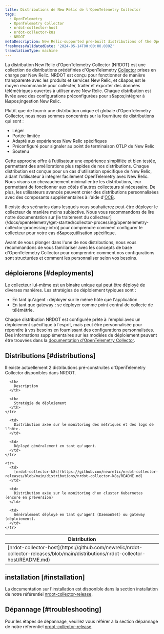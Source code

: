```yaml
---
title: Distributions de New Relic de l'OpenTelemetry Collector
tags:
  - OpenTelemetry
  - OpenTelemetry Collector
  - nrdot-collector-host
  - nrdot-collector-k8s
  - NRDOT
metaDescription: New Relic-supported pre-built distributions of the OpenTelemetry Collector
freshnessValidatedDate: '2024-05-14T00:00:00.000Z'
translationType: machine
---
```


La distribution New Relic d'OpenTelemetry Collector (NRDOT) est une collection de distributions prédéfinies d'OpenTelemetry [Collector](https://opentelemetry.io/docs/collector/) prises en charge par New Relic. NRDOT est conçu pour fonctionner de manière transparente avec les produits et services New Relic, et c&amp;apos;est le moyen recommandé pour collecter, traiter et exporter des données télémétriques ouvertes à utiliser avec New Relic. Chaque distribution est livrée avec des configurations préconfigurées pour s&amp;apos;intégrer à l&amp;apos;ingestion New Relic.

Plutôt que de fournir une distribution unique et globale d'OpenTelemetry Collector, nous nous sommes concentrés sur la fourniture de distributions qui sont :

* Léger
* Portée limitée
* Adapté aux expériences New Relic spécifiques
* Préconfiguré pour signaler au point de terminaison OTLP de New Relic
* Soutenu

Cette approche offre à l’utilisateur une expérience simplifiée et bien testée, permettant des améliorations plus rapides de nos distributions. Chaque distribution est conçue pour un cas d'utilisation spécifique de New Relic, aidant l'utilisateur à intégrer facilement OpenTelemetry avec New Relic. Nous visons un chevauchement minimal entre les distributions, leur permettant de fonctionner aux côtés d'autres collecteurs si nécessaire. De plus, les utilisateurs avancés peuvent créer des distributions personnalisées avec des composants supplémentaires à l'aide d'[OCB](https://opentelemetry.io/docs/collector/custom-collector/).

<Callout variant="tip">
  Il existe des scénarios dans lesquels vous souhaiterez peut-être déployer le collecteur de manière moins subjective. Nous vous recommandons de lire notre documentation sur [le traitement du collecteur](/docs/opentelemetry/get-started/collector-processing/opentelemetry-collector-processing-intro) pour comprendre comment configurer le collecteur pour votre cas d&amp;apos;utilisation spécifique.
</Callout>

Avant de vous plonger dans l'une de nos distributions, nous vous recommandons de vous familiariser avec les concepts de base d'OpenTelemetry Collector pour comprendre comment nos configurations sont structurées et comment les personnaliser selon vos besoins.

## déploierons [#deployments]

Le collecteur lui-même est un binaire unique qui peut être déployé de diverses manières. Les stratégies de déploiement typiques sont :

* En tant qu'agent : déployer sur le même hôte que l'application.
* En tant que gateway : se déployer comme point central de collecte de télémétrie.

Chaque distribution NRDOT est configurée prête à l'emploi avec un déploiement spécifique à l'esprit, mais peut être personnalisée pour répondre à vos besoins en fournissant des configurations personnalisées. Des informations supplémentaires sur les modèles de déploiement peuvent être trouvées dans la [documentation d'OpenTelemetry Collector](https://opentelemetry.io/docs/collector/deployment/).

## Distributions [#distributions]

Il existe actuellement 2 distributions pré-construites d'OpenTelemetry Collector disponibles dans NRDOT.

<table>
  <thead>
    <tr>
      <th style={{ width: "250px" }}>
        Distribution
      </th>

      <th>
        Description
      </th>

      <th>
        Stratégie de déploiement
      </th>
    </tr>
  </thead>

  <tbody>
    <tr>
      <td>
        [nrdot-collector-host](https://github.com/newrelic/nrdot-collector-releases/blob/main/distributions/nrdot-collector-host/README.md)
      </td>

      <td>
        Distribution axée sur le monitoring des métriques et des logs de l'hôte.
      </td>

      <td>
        Déployé généralement en tant qu'agent.
      </td>
    </tr>

    <tr>
      <td>
        [nrdot-collector-k8s](https://github.com/newrelic/nrdot-collector-releases/blob/main/distributions/nrdot-collector-k8s/README.md)
      </td>

      <td>
        Distribution axée sur le monitoring d'un cluster Kubernetes (encore en préversion)
      </td>

      <td>
        Généralement déployé en tant qu'agent (DaemonSet) ou gateway (déploiement).
      </td>
    </tr>
  </tbody>
</table>

## installation [#installation]

La documentation sur l'installation est disponible dans la section installation de notre référentiel [nrdot-collector-release](https://github.com/newrelic/nrdot-collector-releases/blob/main/distributions/README.md#installation).

## Dépannage [#troubleshooting]

Pour les étapes de dépannage, veuillez vous référer à la section dépannage de notre référentiel [nrdot-collector-release](https://github.com/newrelic/nrdot-collector-releases/blob/main/distributions/TROUBLESHOOTING.md).